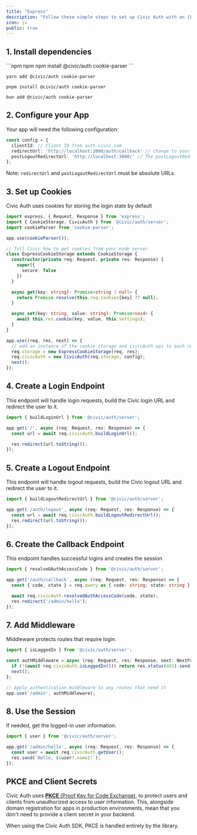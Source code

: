 ```yaml
---
title: "Express"
description: "Follow these simple steps to set up Civic Auth with an [Express](https://expressjs.com/) backend (a working example is available in our [github examples repo](https://github.com/civicteam/civic-auth-examples/tree/main/packages/civic-auth/server/express))."
icon: js
public: true
---
```




## 1. Install dependencies

<CodeGroup>
  ```npm npm
  npm install @civic/auth cookie-parser
  ```

  ```yarn yarn
  yarn add @civic/auth cookie-parser
  ```

  ```pnpm pnpm
  pnpm install @civic/auth cookie-parser
  ```

  ```bun bun
  bun add @civic/auth cookie-parser
  ```
</CodeGroup>

## 2. Configure your App

Your app will need the following configuration:

```ts
const config = {
  clientId: // Client ID from auth.civic.com
  redirectUrl: 'http://localhost:3000/auth/callback' // change to your domain when deploying,
  postLogoutRedirectUrl: 'http://localhost:3000/' // The postLogoutRedirectUrl is the URL where the user will be redirected after successfully logging out from Civic's auth server.
};
```

Note: `redirectUrl` and `postLogoutRedirectUrl` must be absolute URLs.

## 3. Set up Cookies

Civic Auth uses cookies for storing the login state by default

```ts
import express, { Request, Response } from 'express';
import { CookieStorage, CivicAuth } from '@civic/auth/server';
import cookieParser from 'cookie-parser';

app.use(cookieParser());

// Tell Civic how to get cookies from your node server
class ExpressCookieStorage extends CookieStorage {
  constructor(private req: Request, private res: Response) {
    super({
      secure: false
    })
  }

  async get(key: string): Promise<string | null> {
    return Promise.resolve(this.req.cookies[key] ?? null);
  }

  async set(key: string, value: string): Promise<void> {
    await this.res.cookie(key, value, this.settings);
  }
}

app.use((req, res, next) => {
  // add an instance of the cookie storage and civicAuth api to each request
  req.storage = new ExpressCookieStorage(req, res);
  req.civicAuth = new CivicAuth(req.storage, config);
  next();
});
```

## 4. Create a Login Endpoint

This endpoint will handle login requests, build the Civic login URL and redirect the user to it.

```ts
import { buildLoginUrl } from '@civic/auth/server';

app.get('/', async (req: Request, res: Response) => {
  const url = await req.civicAuth.buildLoginUrl();

  res.redirect(url.toString());
});
```

## 5. Create a Logout Endpoint

This endpoint will handle logout requests, build the Civic logout URL and redirect the user to it.

```ts
import { buildLogoutRedirectUrl } from '@civic/auth/server';

app.get('/auth/logout', async (req: Request, res: Response) => {
  const url = await req.civicAuth.buildLogoutRedirectUrl();
  res.redirect(url.toString());
});
```

## 6. Create the Callback Endpoint

This endpoint handles successful logins and creates the session

```ts
import { resolveOAuthAccessCode } from '@civic/auth/server';

app.get('/auth/callback', async (req: Request, res: Response) => {
  const { code, state } = req.query as { code: string; state: string };

  await req.civicAuth.resolveOAuthAccessCode(code, state);
  res.redirect('/admin/hello');
});
```

## 7. Add Middleware

Middleware protects routes that require login.

```ts
import { isLoggedIn } from '@civic/auth/server';

const authMiddleware = async (req: Request, res: Response, next: NextFunction) => {
  if (!(await req.civicAuth.isLoggedIn())) return res.status(401).send('Unauthorized');
  next();
};

// Apply authentication middleware to any routes that need it
app.use('/admin', authMiddleware);
```

## 8. Use the Session

If needed, get the logged-in user information.

```ts
import { user } from '@civic/auth/server';

app.get('/admin/hello', async (req: Request, res: Response) => {
  const user = await req.civicAuth.getUser();
  res.send(`Hello, ${user?.name}!`);
});
```

## PKCE and Client Secrets

Civic Auth uses [**PKCE** (Proof Key for Code Exchange)](https://oauth.net/2/pkce/), to protect users and clients from unauthorized access to user information. This, alongside domain registration for apps in production environments, mean that you don't need to provide a client secret in your backend.

When using the Civic Auth SDK, PKCE is handled entirely by the library.
